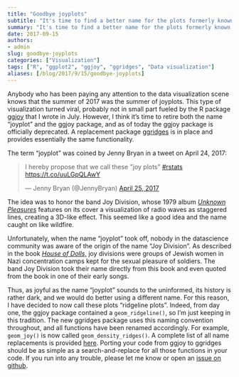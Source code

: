 ```yaml
---
title: "Goodbye joyplots"
subtitle: "It's time to find a better name for the plots formerly known as \"joyplots.\""
summary: "It's time to find a better name for the plots formerly known as \"joyplots.\""
date: 2017-09-15
authors:
- admin
slug: goodbye-joyplots
categories: ["Visualization"]
tags: ["R", "ggplot2", "ggjoy", "ggridges", "Data visualization"]
aliases: [/blog/2017/9/15/goodbye-joyplots]
---
```


Anybody who has been paying any attention to the data visualization scene knows that the summer of 2017 was the summer of joyplots. This type of visualization turned viral, probably not in small part fueled by the R package [ggjoy](https://CRAN.R-project.org/package=ggjoy) that I wrote in July. However, I think it's time to retire both the name "joyplot" and the ggjoy package, and as of today the ggjoy package is officially deprecated. A replacement package [ggridges](https://CRAN.R-project.org/package=ggridges) is in place and provides essentially the same functionality.

The term "joyplot" was coined by Jenny Bryan in a tweet on April 24, 2017:

<blockquote class="twitter-tweet" data-lang="en"><p lang="en" dir="ltr">I hereby propose that we call these &quot;joy plots&quot; <a href="https://twitter.com/hashtag/rstats?src=hash">#rstats</a> <a href="https://t.co/uuLGpQLAwY">https://t.co/uuLGpQLAwY</a></p>&mdash; Jenny Bryan (@JennyBryan) <a href="https://twitter.com/JennyBryan/status/856674638981550080">April 25, 2017</a></blockquote>
<script async src="//platform.twitter.com/widgets.js" charset="utf-8"></script>

The idea was to honor the band Joy Division, whose 1979 album [*Unknown Pleasures*](https://en.wikipedia.org/wiki/Unknown_Pleasures) features on its cover a visualization of radio waves as staggered lines, creating a 3D-like effect. This seemed like a good idea and the name caught on like wildfire.

Unfortunately, when the name "joyplot" took off, nobody in the datascience community was aware of the origin of the name "Joy Division". As described in the book [*House of Dolls,*](https://en.wikipedia.org/wiki/House_of_Dolls) joy divisions were groups of Jewish women in Nazi concentration camps kept for the sexual pleasure of soldiers. The band Joy Division took their name directly from this book and even quoted from the book in one of their early songs.

Thus, as joyful as the name "joyplot" sounds to the uninformed, its history is rather dark, and we would do better using a different name. For this reason, I have decided to now call these plots "ridgeline plots". Indeed, from day one, the ggjoy package contained a `geom_ridgeline()`, so I'm just keeping in this tradition. The new ggridges package uses this naming convention throughout, and all functions have been renamed accordingly. For example, `geom_joy()` is now called `geom_density_ridges()`. A complete list of all name replacements is provided [here](https://github.com/clauswilke/ggjoy/blob/master/README.md). Porting your code from ggjoy to ggridges should be as simple as a search-and-replace for all those functions in your code. If you run into any trouble, please let me know or open an [issue on github](https://github.com/clauswilke/ggridges/issues).
